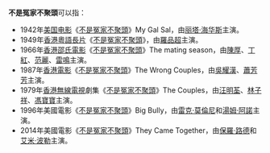 '''不是冤家不聚頭'''可以指：
*1942年[[美国电影|美国电影]]《[[不是冤家不聚頭_(1942年電影)|不是冤家不聚頭]]》My Gal Sal，由[[丽塔·海华斯|丽塔·海华斯]]主演。
*1949年[[香港|香港]][[粵語長片|粵語長片]]《[[不是冤家不聚頭_(1949年電影)|不是冤家不聚頭]]》，由[[羅品超|羅品超]]主演。
*1966年[[香港|香港]][[邵氏電影|邵氏電影]]《[[不是冤家不聚頭_(1966年電影)|不是冤家不聚頭]]》The mating season，由[[陳厚|陳厚]]、[[丁紅|丁紅]]、[[范麗|范麗]]、[[雷鳴_(臺灣演員)|雷鳴]]主演。
*1987年[[香港電影|香港電影]]《[[不是冤家不聚頭_(1987年電影)|不是冤家不聚頭]]》The Wrong Couples，由[[吳耀漢|吳耀漢]]、[[蕭芳芳|蕭芳芳]]主演。
*1979年[[香港無線電視|香港無線電視]]劇集《[[不是冤家不聚頭_(電視劇)|不是冤家不聚頭]]》The Couples，由[[汪明荃|汪明荃]]、[[林子祥|林子祥]]、[[馮寶寶|馮寶寶]]主演。
*1996年美國電影《[[不是冤家不聚頭_(1996年電影)|不是冤家不聚頭]]》Big Bully，由[[雷克·莫倫尼|雷克·莫倫尼]]和[[湯姆·阿諾|湯姆·阿諾]]主演。
*2014年美國電影《[[不是冤家不聚頭_(2014年電影)|不是冤家不聚頭]]》They Came Together，由[[保羅·路德|保羅·路德]]和[[艾米·波勒|艾米·波勒]]主演。
{{disambig|Cat=七字作品消歧义}}